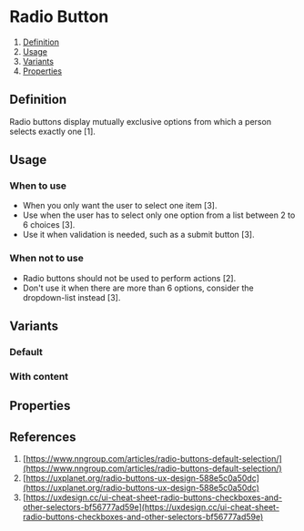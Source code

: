 
<Meta of={RadioButtonStories} />

# Radio Button
1. [Definition](#definition)
2. [Usage](#usage)
3. [Variants](#variants)
4. [Properties](#properties)

## Definition
Radio buttons display mutually exclusive options from which a person selects exactly one [1].
<Canvas of={RadioButtonStories.Default} />

## Usage

### When to use
- When you only want the user to select one item [3].
- Use when the user has to select only one option from a list between 2 to 6 choices [3].
- Use it when validation is needed, such as a submit button [3].

### When not to use
- Radio buttons should not be used to perform actions [2].
- Don't use it when there are more than 6 options, consider the dropdown-list instead [3].

## Variants

### Default
<Canvas of={RadioButtonStories.Default} />

### With content
<Canvas of={RadioButtonStories.WithContent} />

## Properties
<ArgTypes of={RadioButtonGroup} />

## References
1. [https://www.nngroup.com/articles/radio-buttons-default-selection/](https://www.nngroup.com/articles/radio-buttons-default-selection/)
2. [https://uxplanet.org/radio-buttons-ux-design-588e5c0a50dc](https://uxplanet.org/radio-buttons-ux-design-588e5c0a50dc)
3. [https://uxdesign.cc/ui-cheat-sheet-radio-buttons-checkboxes-and-other-selectors-bf56777ad59e](https://uxdesign.cc/ui-cheat-sheet-radio-buttons-checkboxes-and-other-selectors-bf56777ad59e)
